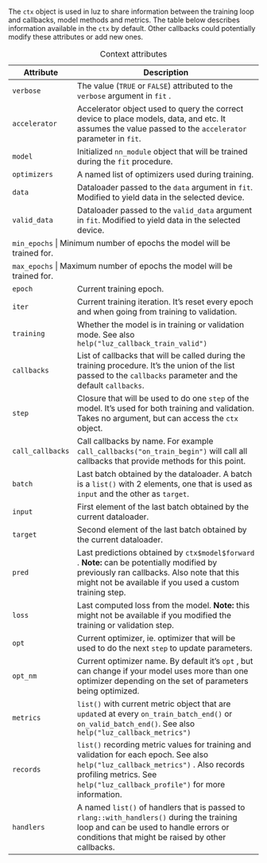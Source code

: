 The `ctx` object is used in luz to share information between the training loop and callbacks, model methods and metrics. The table below describes information available in the `ctx` by default. Other callbacks could potentially modify these attributes or add new ones.

+------------------+-----------------------------------------------------------------------------------------------------------------------------------------------------------------------------------------------------------------+
| Attribute        | Description                                                                                                                                                                                                     |
+==================+=================================================================================================================================================================================================================+
| `verbose`        | The value (`TRUE` or `FALSE`) attributed to the `verbose` argument in `fit` .                                                                                                                                   |
+------------------+-----------------------------------------------------------------------------------------------------------------------------------------------------------------------------------------------------------------+
| `accelerator`    | Accelerator object used to query the correct device to place models, data, and etc. It assumes the value passed to the `accelerator` parameter in `fit`.                                                        |
+------------------+-----------------------------------------------------------------------------------------------------------------------------------------------------------------------------------------------------------------+
| `model`          | Initialized `nn_module` object that will be trained during the `fit` procedure.                                                                                                                                 |
+------------------+-----------------------------------------------------------------------------------------------------------------------------------------------------------------------------------------------------------------+
| `optimizers`     | A named list of optimizers used during training.                                                                                                                                                                |
+------------------+-----------------------------------------------------------------------------------------------------------------------------------------------------------------------------------------------------------------+
| `data`           | Dataloader passed to the `data` argument in `fit`. Modified to yield data in the selected device.                                                                                                               |
+------------------+-----------------------------------------------------------------------------------------------------------------------------------------------------------------------------------------------------------------+
| `valid_data`     | Dataloader passed to the `valid_data` argument in `fit`. Modified to yield data in the selected device.                                                                                                         |
+------------------+-----------------------------------------------------------------------------------------------------------------------------------------------------------------------------------------------------------------+
| `min_epochs`         | Minimum number of epochs the model will be trained for.                                                                                                                                                     |
+------------------+-----------------------------------------------------------------------------------------------------------------------------------------------------------------------------------------------------------------+
| `max_epochs`         | Maximum number of epochs the model will be trained for.                                                                                                                                                     |
+------------------+-----------------------------------------------------------------------------------------------------------------------------------------------------------------------------------------------------------------+
| `epoch`          | Current training epoch.                                                                                                                                                                                         |
+------------------+-----------------------------------------------------------------------------------------------------------------------------------------------------------------------------------------------------------------+
| `iter`           | Current training iteration. It's reset every epoch and when going from training to validation.                                                                                                                  |
+------------------+-----------------------------------------------------------------------------------------------------------------------------------------------------------------------------------------------------------------+
| `training`       | Whether the model is in training or validation mode. See also `help("luz_callback_train_valid")`                                                                                                                |
+------------------+-----------------------------------------------------------------------------------------------------------------------------------------------------------------------------------------------------------------+
| `callbacks`      | List of callbacks that will be called during the training procedure. It's the union of the list passed to the `callbacks` parameter and the default `callbacks`.                                                |
+------------------+-----------------------------------------------------------------------------------------------------------------------------------------------------------------------------------------------------------------+
| `step`           | Closure that will be used to do one `step` of the model. It's used for both training and validation. Takes no argument, but can access the `ctx` object.                                                        |
+------------------+-----------------------------------------------------------------------------------------------------------------------------------------------------------------------------------------------------------------+
| `call_callbacks` | Call callbacks by name. For example `call_callbacks("on_train_begin")` will call all callbacks that provide methods for this point.                                                                             |
+------------------+-----------------------------------------------------------------------------------------------------------------------------------------------------------------------------------------------------------------+
| `batch`          | Last batch obtained by the dataloader. A batch is a `list()` with 2 elements, one that is used as `input` and the other as `target`.                                                                            |
+------------------+-----------------------------------------------------------------------------------------------------------------------------------------------------------------------------------------------------------------+
| `input`          | First element of the last batch obtained by the current dataloader.                                                                                                                                             |
+------------------+-----------------------------------------------------------------------------------------------------------------------------------------------------------------------------------------------------------------+
| `target`         | Second element of the last batch obtained by the current dataloader.                                                                                                                                            |
+------------------+-----------------------------------------------------------------------------------------------------------------------------------------------------------------------------------------------------------------+
| `pred`           | Last predictions obtained by `ctx$model$forward` . **Note:** can be potentially modified by previously ran callbacks. Also note that this might not be available if you used a custom training step.            |
+------------------+-----------------------------------------------------------------------------------------------------------------------------------------------------------------------------------------------------------------+
| `loss`           | Last computed loss from the model. **Note:** this might not be available if you modified the training or validation step.                                                                                       |
+------------------+-----------------------------------------------------------------------------------------------------------------------------------------------------------------------------------------------------------------+
| `opt`            | Current optimizer, ie. optimizer that will be used to do the next `step` to update parameters.                                                                                                                  |
+------------------+-----------------------------------------------------------------------------------------------------------------------------------------------------------------------------------------------------------------+
| `opt_nm`         | Current optimizer name. By default it's `opt` , but can change if your model uses more than one optimizer depending on the set of parameters being optimized.                                                   |
+------------------+-----------------------------------------------------------------------------------------------------------------------------------------------------------------------------------------------------------------+
| `metrics`        | `list()` with current metric object that are `update`d at every `on_train_batch_end()` or `on_valid_batch_end()`. See also `help("luz_callback_metrics")`                                                       |
+------------------+-----------------------------------------------------------------------------------------------------------------------------------------------------------------------------------------------------------------+
| `records`        | `list()` recording metric values for training and validation for each epoch. See also `help("luz_callback_metrics")` . Also records profiling metrics. See `help("luz_callback_profile")` for more information. |
+------------------+-----------------------------------------------------------------------------------------------------------------------------------------------------------------------------------------------------------------+
| `handlers`       | A named `list()` of handlers that is passed to `rlang::with_handlers()` during the training loop and can be used to handle errors or conditions that might be raised by other callbacks.                        |
+------------------+-----------------------------------------------------------------------------------------------------------------------------------------------------------------------------------------------------------------+

: Context attributes
